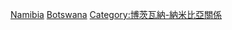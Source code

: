 [[Category:波札那邊界|Namibia]]
[[Category:納米比亞邊界|Botswana]]
[[Category:博茨瓦納-納米比亞關係|Category:博茨瓦納-納米比亞關係]]